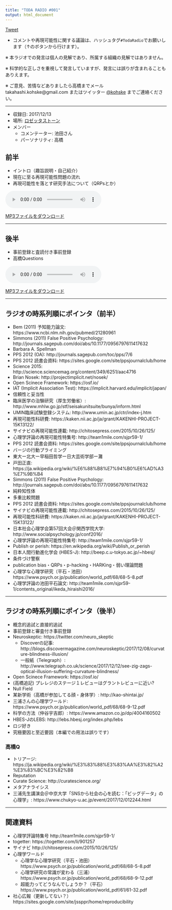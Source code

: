 ```yaml
---
title: "TODA RADIO #001"
output: html_document
---
```


<link rel="stylesheet" href="https://cdnjs.cloudflare.com/ajax/libs/mediaelement/2.23.4/mediaelementplayer.min.css">

<a href="https://twitter.com/share?ref_src=twsrc%5Etfw" class="twitter-share-button" data-hashtags="TodaRadio" data-show-count="false">Tweet</a><script async src="https://platform.twitter.com/widgets.js" charset="utf-8"></script>


- コメントや再現可能性に関する議論は、ハッシュタグ`#TodaRadio`でお願いします（↑のボタンから行けます）。

※ 本ラジオでの発言は個人の見解であり、所属する組織の見解ではありません。

※ 科学的な正しさを重視して発言していますが、発言には誤りが含まれることもありえます。

※ ご意見、苦情などありましたら高橋までメール takahashi.kohske@gmail.com またはツイッター [\@kohske](https://twitter.com/kohske) までご連絡ください。

----

- 収録日: 2017/12/13
- 場所: [ロゼッタストーン](https://tabelog.com/aichi/A2301/A230108/23006343/)
- メンバー
    - コメンテーター: 池田さん
    - パーソナリティ: 高橋


## 前半


- イントロ（趣旨説明・自己紹介）
- 現在に至る再現可能性問題の流れ
- 再現可能性を落とす研究手法について（QRPsとか）

<audio class="mejs-player" controls="" data-mejsoptions='{"alwaysShowControls": true, "alwaysShowHours": true, "enableAutosize": true, "features": ["playpause", "progress", "current", "duration", "volume", "speed"]}' preload="auto" src="audio/vol001_1.mp3" width="100%"></audio>

[MP3ファイルをダウンロード](audio/vol001_1.mp3)


----

## 後半

- 事前登録と査読付き事前登録
- 高橋Questions

<audio class="mejs-player" controls="" data-mejsoptions='{"alwaysShowControls": true, "alwaysShowHours": true, "enableAutosize": true, "features": ["playpause", "progress", "current", "duration", "volume", "speed"]}' preload="auto" src="audio/vol001_2.mp3" width="100%"></audio>

[MP3ファイルをダウンロード](audio/vol001_2.mp3)




----


## ラジオの時系列順にポインタ（前半）

- Bem (2011) 予知能力論文: https://www.ncbi.nlm.nih.gov/pubmed/21280961
- Simmons (2011) False Positive Psychology: http://journals.sagepub.com/doi/abs/10.1177/0956797611417632
- Barbara A. Spellman
- PPS 2012 (OA): http://journals.sagepub.com/toc/pps/7/6
- PPS 2012 読書会資料: https://sites.google.com/site/ppsjournalclub/home
- Science 2015: http://science.sciencemag.org/content/349/6251/aac4716
- Brian Nosek: http://projectimplicit.net/nosek/
- Open Scinece Framework: https://osf.io/
- IAT (Implicit Association Test): https://implicit.harvard.edu/implicit/japan/
- 信頼性と妥当性
- 臨床医学の治験研究（厚生労働省）: http://www.mhlw.go.jp/stf/seisakunitsuite/bunya/inform.html
- UMIN臨床試験登録システム: http://www.umin.ac.jp/ctr/index-j.htm
- 再現可能性科研費: https://kaken.nii.ac.jp/ja/grant/KAKENHI-PROJECT-15K13122/
- サイナビの再現可能性連載: http://chitosepress.com/2015/10/26/125/
- 心理学評論の再現可能性特集号: http://team1mile.com/sjpr59-1/
- PPS 2012 読書会資料: https://sites.google.com/site/ppsjournalclub/home
- バージの行動プライミング
- 東大ー北大ー早稲田哲学ー日大芸術学部ー灘
- 戸田正直: https://ja.wikipedia.org/wiki/%E6%88%B8%E7%94%B0%E6%AD%A3%E7%9B%B4
- Simmons (2011) False Positive Psychology: http://journals.sagepub.com/doi/abs/10.1177/0956797611417632
- 純粋知性体
- 多重比較問題
- PPS 2012 読書会資料: https://sites.google.com/site/ppsjournalclub/home
- サイナビの再現可能性連載: http://chitosepress.com/2015/10/26/125/
- 再現可能性科研費: https://kaken.nii.ac.jp/ja/grant/KAKENHI-PROJECT-15K13122/
- 日本社会心理学会第57回大会＠関西学院大学: http://www.socialpsychology.jp/conf2016/
- 心理学評論の再現可能性特集号: http://team1mile.com/sjpr59-1/
- Publish or perish: https://en.wikipedia.org/wiki/Publish_or_perish
- 日本人間行動進化学会 (HBES-J): http://beep.c.u-tokyo.ac.jp/~hbesj/
- 条件づけ警察
- publication bias・QRPs・p-hacking・HARKing・弱い理論問題
- 心理学な心理学研究（平石・池田）https://www.psych.or.jp/publication/world_pdf/68/68-5-8.pdf
- 心理学評論の池田平石論文: http://team1mile.com/sjpr59-1/contents_original/ikeda_hiraishi2016/

----


## ラジオの時系列順にポインタ（後半）

- 概念的追試と直接的追試
- 事前登録と審査付き事前登録
- Neuroskeptic: https://twitter.com/neuro_skeptic
    - Discoverの記事: http://blogs.discovermagazine.com/neuroskeptic/2017/12/08/curvature-blindness-illusion/
    - 一般紙（Telegraph）: http://www.telegraph.co.uk/science/2017/12/12/see-zig-zags-optical-illusion-suffering-curvature-blindness/
- Open Scinece Framework: https://osf.io/
- (高橋追記) プレレジのステージ１レビューはグラントレビューに近い?
- Null Field
- 某新学術（高橋が参加してる顔・身体学）: http://kao-shintai.jp/
- 三浦さんの心理学ワールド: https://www.psych.or.jp/publication/world_pdf/68/68-9-12.pdf
- 科学の方法（仲谷宇吉郎）: https://www.amazon.co.jp/dp/4004160502
- HBES-JのLEBS: http://lebs.hbesj.org/index.php/lebs
- ロジ好き
- 究極要因と至近要因（本編での用法は誤りです）

### 高橋Q

- トリアージ: https://ja.wikipedia.org/wiki/%E3%83%88%E3%83%AA%E3%82%A2%E3%83%BC%E3%82%B8
- Reputation
- Curate Science: http://curatescience.org/
- メタアナライシス
- 三浦先生講演会＠中京大学「SNSから社会の心を読む：「ビッグデータ」の心理学」: https://www.chukyo-u.ac.jp/event/2017/12/012244.html

----

## 関連資料

- 心理学評論特集号 http://team1mile.com/sjpr59-1/
- togetter: https://togetter.com/li/901257
- サイナビ http://chitosepress.com/2015/10/26/125/
- 心理学ワールド
    - 心理学な心理学研究（平石・池田）https://www.psych.or.jp/publication/world_pdf/68/68-5-8.pdf
    - 心理学研究の常識が変わる（三浦）https://www.psych.or.jp/publication/world_pdf/68/68-9-12.pdf
    - 超能力ってどうなんでしょうか？（平石）https://www.psych.or.jp/publication/world_pdf/61/61-32.pdf
- 社心広報（更新してない？）
https://sites.google.com/site/jssppr/home/reproducibility


<script src="https://cdnjs.cloudflare.com/ajax/libs/jquery/3.1.1/jquery.min.js"></script>
<script src="https://cdnjs.cloudflare.com/ajax/libs/mediaelement/2.23.4/mediaelement-and-player.min.js"></script>


